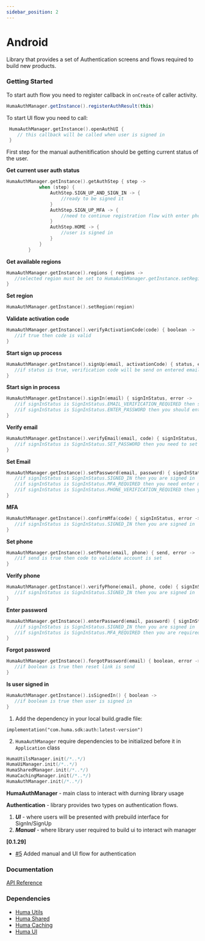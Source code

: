 ```yaml
---
sidebar_position: 2
---
```




# Android
Library that provides a set of Authentication screens and flows required to build new products.

### Getting Started
<Tabs>
<TabItem value="example_ui" label="Example UI" default>

To start auth flow you need to register callback in `onCreate` of caller activity.

``` java
HumaAuthManager.getInstance().registerAuthResult(this)
```

To start UI flow you need to call:

``` kotlin
 HumaAuthManager.getInstance().openAuthUI {
    // this callback will be called when user is signed in
 }
```
</TabItem>
<TabItem value="example_manual" label="Example Manual">

First step for the manual authenitification should be getting current status of the user.

**Get current user auth status**

```kotlin
HumaAuthManager.getInstance().getAuthStep { step ->
            when (step) {
                AuthStep.SIGN_UP_AND_SIGN_IN -> {
                    //ready to be signed it
                }
                AuthStep.SIGN_UP_MFA -> {
                    //need to continue registration flow with enter phone step HumaAuthManager.getInstance().setPhone(email,phone)
                }
                AuthStep.HOME -> {
                    //user is signed in
                }
            }
        }
```

**Get available regions**

```kotlin
HumaAuthManager.getInstance().regions { regions ->
   //selected region must be set to HumaAuthManager.getInstance.setRegion(region)
}
```

**Set region**

```kotlin
HumaAuthManager.getInstance().setRegion(region)
```

**Validate activation code**

```kotlin
HumaAuthManager.getInstance().verifyActivationCode(code) { boolean ->
   //if true then code is valid
}
```

**Start sign up process**

```kotlin
HumaAuthManager.getInstance().signUp(email, activationCode) { status, error ->
   //if status is true, verification code will be send on entered email
}
```

**Start sign in process**

```kotlin
HumaAuthManager.getInstance().signIn(email) { signInStatus, error ->
   //if signInStatus is SignInStatus.EMAIL_VERIFICATION_REQUIRED then should verify your email
   //if signInStatus is SignInStatus.ENTER_PASSWORD then you should enter password
}
```

**Verify email**

```kotlin
HumaAuthManager.getInstance().verifyEmail(email, code) { signInStatus, error ->
   //if signInStatus is SignInStatus.SET_PASSWORD then you need to set password for user
}
```

**Set Email**

```kotlin
HumaAuthManager.getInstance().setPassword(email, password) { signInStatus, error ->
   //if signInStatus is SignInStatus.SIGNED_IN then you are signed in
   //if signInStatus is SignInStatus.MFA_REQUIRED then you need enter mfa code that was send to your phone
   //if signInStatus is SignInStatus.PHONE_VERIFICATION_REQUIRED then you need to set your phone
}
```

**MFA**

```kotlin
HumaAuthManager.getInstance().confirmMfa(code) { signInStatus, error ->
   //if signInStatus is SignInStatus.SIGNED_IN then you are signed in
}
```

**Set phone**

```kotlin
HumaAuthManager.getInstance().setPhone(email, phone) { send, error ->
   //if send is true then code to validate account is set
}
```

**Verify phone**

```kotlin
HumaAuthManager.getInstance().verifyPhone(email, phone, code) { signInStatus, error ->
   //if signInStatus is SignInStatus.SIGNED_IN then you are signed in
}
```

**Enter password**

```kotlin
HumaAuthManager.getInstance().enterPassword(email, password) { signInStatus, error ->
   //if signInStatus is SignInStatus.SIGNED_IN then you are signed in
   //if signInStatus is SignInStatus.MFA_REQUIRED then you are required to enter mfa
}
```

**Forgot password**

```kotlin
HumaAuthManager.getInstance().forgotPassword(email) { boolean, error ->
   //if boolean is true then reset link is send
}
```

**Is user signed in**

```kotlin
HumaAuthManager.getInstance().isSignedIn() { boolean ->
   //if boolean is true then user is signed in
}
```
</TabItem>
<TabItem value="installing" label="Installing">

  1. Add the dependency in your local build.gradle file:
  
  ```
  implementation("com.huma.sdk:auth:latest-version")
  ```

  2. `HumaAuthManager` require dependencies to be initialized before it in `Application` class

  ```kotlin
  HumaUtilsManager.init(/*..*/)
  HumaUiManager.init(/*..*/)
  HumaSharedManager.init(/*..*/)
  HumaCachingManager.init(/*..*/)
  HumaAuthManager.init(/*..*/)
  ```

</TabItem>
<TabItem value="readme" label="Readme">

**HumaAuthManager** - main class to interact with durning library usage

**Authentication** - library provides two types on authentication flows.
  1. ***UI*** - where users will be presented with prebuild interface for SignIn/SignUp
  2. ***Manual*** - where library user required to build ui to interact wih manager

</TabItem>
<TabItem value="changelog" label="Changelog">

 **[0.1.29]**
 
  - [#5](https://github.com/huma-engineering/huma-android-sdk/pull/5) Added manual and UI flow for authentication
  
</TabItem>
</Tabs>

 ### Documentation
[API Reference](https://github.com/huma-engineering/huma-android-sdk/releases)

 ### Dependencies
- [Huma Utils](/sdk/next/Utilites/Android)
- [Huma Shared](/sdk/next/Shared/Android)
- [Huma Caching](/sdk/next/Caching/Android)
- [Huma UI](/sdk/next/UI/Android)
